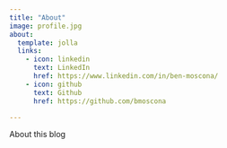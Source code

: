 ```yaml
---
title: "About"
image: profile.jpg
about:
  template: jolla
  links:
    - icon: linkedin
      text: LinkedIn
      href: https://www.linkedin.com/in/ben-moscona/
    - icon: github
      text: Github
      href: https://github.com/bmoscona

---
```


About this blog
